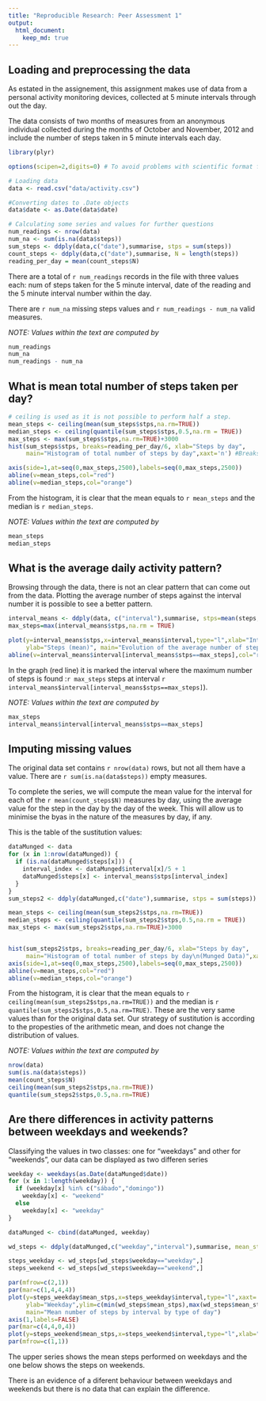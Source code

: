 ```yaml
---
title: "Reproducible Research: Peer Assessment 1"
output: 
  html_document:
    keep_md: true
---
```



## Loading and preprocessing the data
As estated in the assignement, this assignment makes use of data from a personal activity monitoring devices, collected at 5 minute intervals through out the day. 

The data consists of two months of measures from an anonymous individual collected during the months of October and November, 2012 and include the number of steps taken in 5 minute intervals each day.

```r

library(plyr)

options(scipen=2,digits=0) # To avoid problems with scientific format for numbers > 10E+4

# Loading data
data <- read.csv("data/activity.csv")

#Converting dates to .Date objects
data$date <- as.Date(data$date)

# Calculating some series and values for further questions
num_readings <- nrow(data)
num_na <- sum(is.na(data$steps))
sum_steps <- ddply(data,c("date"),summarise, stps = sum(steps))
count_steps <- ddply(data,c("date"),summarise, N = length(steps))
reading_per_day = mean(count_steps$N)
```

There are a total of ```r num_readings``` records in the file with three values each: num of steps taken for the 5 minute interval, date of the reading and the 5 minute interval number within the day.

There are ```r num_na``` missing steps values and ```r num_readings - num_na``` valid measures.

*NOTE: Values within the text are computed by *
```r
num_readings
num_na
num_readings - num_na
```


## What is mean total number of steps taken per day?
```r
# ceiling is used as it is not possible to perform half a step.
mean_steps <- ceiling(mean(sum_steps$stps,na.rm=TRUE))
median_steps <- ceiling(quantile(sum_steps$stps,0.5,na.rm = TRUE))
max_steps <- max(sum_steps$stps,na.rm=TRUE)+3000
hist(sum_steps$stps, breaks=reading_per_day/6, xlab="Steps by day",
     main="Histogram of total number of steps by day",xaxt='n') #Breaks each half an hour

axis(side=1,at=seq(0,max_steps,2500),labels=seq(0,max_steps,2500))
abline(v=mean_steps,col="red")
abline(v=median_steps,col="orange")

```

From the histogram, it is clear that the mean equals to ```r mean_steps``` and the median is ```r median_steps```.

*NOTE: Values within the text are computed by *
```r
mean_steps
median_steps
```


## What is the average daily activity pattern?
Browsing through the data, there is not an clear pattern that can come out from the data. Plotting the average number of steps against the interval number it is possible to see a better pattern.

```r
interval_means <- ddply(data, c("interval"),summarise, stps=mean(steps,na.rm=TRUE))
max_steps=max(interval_means$stps,na.rm = TRUE)

plot(y=interval_means$stps,x=interval_means$interval,type="l",xlab="Interval number",
     ylab="Steps (mean)", main="Evolution of the average number of steps")
abline(v=interval_means$interval[interval_means$stps==max_steps],col="red")
```

In the graph (red line) it is marked the interval where the maximum number of steps is found :```r max_steps``` steps at interval ```r interval_means$interval[interval_means$stps==max_steps]```).

*NOTE: Values within the text are computed by *
```r
max_steps
interval_means$interval[interval_means$stps==max_steps]
```


## Imputing missing values
The original data set contains `r nrow(data)` rows, but not all them have a value. There are `r sum(is.na(data$steps))` empty measures.

To complete the series, we will compute the mean value for the interval for each of the `r mean(count_steps$N)` measures by day, using the average value for the step in the day by the day of the week. This will allow us to minimise the byas in the nature of the measures by day, if any.

This is the table of the sustitution values:

```r
dataMunged <- data
for (x in 1:nrow(dataMunged)) {
  if (is.na(dataMunged$steps[x])) {
    interval_index <- dataMunged$interval[x]/5 + 1
    dataMunged$steps[x] <- interval_means$stps[interval_index]
  } 
}
sum_steps2 <- ddply(dataMunged,c("date"),summarise, stps = sum(steps))

mean_steps <- ceiling(mean(sum_steps2$stps,na.rm=TRUE))
median_steps <- ceiling(quantile(sum_steps2$stps,0.5,na.rm = TRUE))
max_steps <- max(sum_steps2$stps,na.rm=TRUE)+3000


hist(sum_steps2$stps, breaks=reading_per_day/6, xlab="Steps by day",
     main="Histogram of total number of steps by day\n(Munged Data)",xaxt='n') #Breaks each half an hour
axis(side=1,at=seq(0,max_steps,2500),labels=seq(0,max_steps,2500))
abline(v=mean_steps,col="red")
abline(v=median_steps,col="orange")

```

From the histogram, it is clear that the mean equals to ```r ceiling(mean(sum_steps2$stps,na.rm=TRUE))``` and the median is ```r quantile(sum_steps2$stps,0.5,na.rm=TRUE)```. These are the very same values than for the original data set. Our strategy of sustitution is according to the propesties of the arithmetic mean, and does not change the distribution of values.


*NOTE: Values within the text are computed by *
```r
nrow(data)
sum(is.na(data$steps))
mean(count_steps$N)
ceiling(mean(sum_steps2$stps,na.rm=TRUE))
quantile(sum_steps2$stps,0.5,na.rm=TRUE)

```



## Are there differences in activity patterns between weekdays and weekends?

Classifying the values in two classes: one for "weekdays" and other for "weekends", our data can be displayed as two differen series
```r

weekday <- weekdays(as.Date(dataMunged$date))
for (x in 1:length(weekday)) {
  if (weekday[x] %in% c("sábado","domingo")) 
    weekday[x] <- "weekend"
  else
    weekday[x] <- "weekday"
}

dataMunged <- cbind(dataMunged, weekday)

wd_steps <- ddply(dataMunged,c("weekday","interval"),summarise, mean_stps = mean(steps,na.rm = TRUE))

steps_weekday <- wd_steps[wd_steps$weekday=="weekday",]
steps_weekend <- wd_steps[wd_steps$weekday=="weekend",]

par(mfrow=c(2,1))
par(mar=c(1,4,4,4))
plot(y=steps_weekday$mean_stps,x=steps_weekday$interval,type="l",xaxt='n',xlab="",
     ylab="Weekday",ylim=c(min(wd_steps$mean_stps),max(wd_steps$mean_stps)),
     main="Mean number of steps by interval by type of day")
axis(1,labels=FALSE)
par(mar=c(4,4,0,4))
plot(y=steps_weekend$mean_stps,x=steps_weekend$interval,type="l",xlab="Interval number",ylab="Weekend",ylim=c(min(wd_steps$mean_stps),max(wd_steps$mean_stps)))
par(mfrow=c(1,1))
```
The upper series shows the mean steps performed on weekdays and the one below shows the steps on weekends.

There is an evidence of a diferent behaviour between weekdays and weekends but there is no data that can explain the difference.
